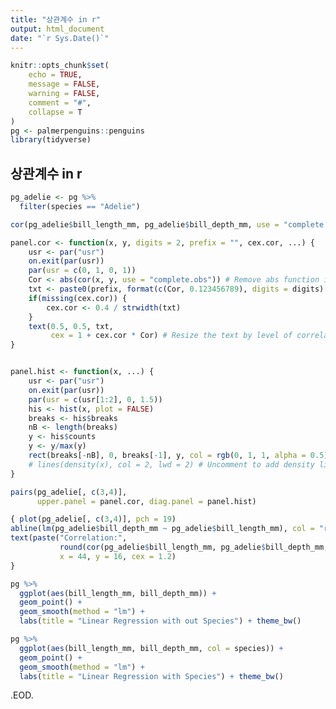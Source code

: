 ```yaml
---
title: "상관계수 in r"
output: html_document
date: "`r Sys.Date()`"
---
```


```r
knitr::opts_chunk$set(
	echo = TRUE,
	message = FALSE,
	warning = FALSE,
	comment = "#",
	collapse = T
)
pg <- palmerpenguins::penguins
library(tidyverse)
```

## 상관계수 in r

```r
pg_adelie <- pg %>% 
  filter(species == "Adelie")
```

```r
cor(pg_adelie$bill_length_mm, pg_adelie$bill_depth_mm, use = "complete.obs")
```

```r
panel.cor <- function(x, y, digits = 2, prefix = "", cex.cor, ...) {
    usr <- par("usr")
    on.exit(par(usr))
    par(usr = c(0, 1, 0, 1))
    Cor <- abs(cor(x, y, use = "complete.obs")) # Remove abs function if desired
    txt <- paste0(prefix, format(c(Cor, 0.123456789), digits = digits)[1])
    if(missing(cex.cor)) {
        cex.cor <- 0.4 / strwidth(txt)
    }
    text(0.5, 0.5, txt,
         cex = 1 + cex.cor * Cor) # Resize the text by level of correlation
}


panel.hist <- function(x, ...) {
    usr <- par("usr")
    on.exit(par(usr))
    par(usr = c(usr[1:2], 0, 1.5))
    his <- hist(x, plot = FALSE)
    breaks <- his$breaks
    nB <- length(breaks)
    y <- his$counts
    y <- y/max(y)
    rect(breaks[-nB], 0, breaks[-1], y, col = rgb(0, 1, 1, alpha = 0.5), ...)
    # lines(density(x), col = 2, lwd = 2) # Uncomment to add density lines
}

pairs(pg_adelie[, c(3,4)],
      upper.panel = panel.cor, diag.panel = panel.hist)
```

```r
{ plot(pg_adelie[, c(3,4)], pch = 19)
abline(lm(pg_adelie$bill_depth_mm ~ pg_adelie$bill_length_mm), col = "red", lwd = 3)
text(paste("Correlation:", 
           round(cor(pg_adelie$bill_length_mm, pg_adelie$bill_depth_mm, use = "complete.obs"), 4)),
           x = 44, y = 16, cex = 1.2)
}
```


```r
pg %>% 
  ggplot(aes(bill_length_mm, bill_depth_mm)) +
  geom_point() +
  geom_smooth(method = "lm") +
  labs(title = "Linear Regression with out Species") + theme_bw()
```

```r
pg %>% 
  ggplot(aes(bill_length_mm, bill_depth_mm, col = species)) +
  geom_point() +
  geom_smooth(method = "lm") +
  labs(title = "Linear Regression with Species") + theme_bw()
```


.EOD.